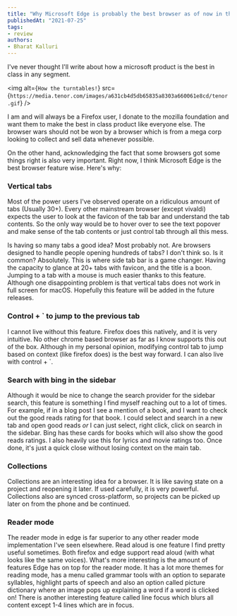 ```yaml
---
title: "Why Microsoft Edge is probably the best browser as of now in the market"
publishedAt: "2021-07-25"
tags:
- review
authors:
- Bharat Kalluri
---
```


I've never thought I'll write about how a microsoft product is the best in class in any segment.

<img
    alt={`How the turntables!`}
    src={`https://media.tenor.com/images/a631cb4d5db65835a8303a660061e8cd/tenor.gif`} />


I am and will always be a Firefox user, I donate to the mozilla foundation and want them to make the best
in class product like everyone else. The browser wars should not be won by a browser which is from a mega corp
looking to collect and sell data whenever possible.

On the other hand, acknowledging the fact that some browsers got some things right is also very important. Right now,
I think Microsoft Edge is the best browser feature wise. Here's why:

### Vertical tabs
Most of the power users I've observed operate on a ridiculous amount of tabs (Usually 30+). Every other mainstream
browser (except vivaldi) expects the user to look at the favicon of the tab bar and understand the tab contents. So
the only way would be to hover over to see the text popover and make sense of the tab contents or just control tab
through all this mess.

Is having so many tabs a good idea? Most probably not. Are browsers designed to handle people opening hundreds of
tabs? I don't think so. Is it common? Absolutely. This is where side tab bar is a game changer. Having the capacity
to glance at 20+ tabs with favicon, and the title is a boon. Jumping to a tab with a mouse is much easier thanks to
this feature. Although one disappointing problem is that vertical tabs does not work in full screen for macOS.
Hopefully this feature will be added in the future releases.

### Control + ` to jump to the previous tab
I cannot live without this feature. Firefox does this natively, and it is very intuitive. No other chrome based
browser as far as I know supports this out of the box. Although in my personal opinion, modifying control tab to
jump based on context (like firefox does) is the best way forward. I can also live with control + `.

### Search with bing in the sidebar
Although it would be nice to change the search provider for the sidebar search, this feature is something I find
myself reaching out to a lot of times. For example, if in a blog post I see a mention of a book, and I want to check
out the good reads rating for that book. I could select and search in a new tab and open good reads _or_ I can just
select, right click, click on search in the sidebar. Bing has these cards for books which will also show the
good reads ratings. I also heavily use this for lyrics and movie ratings too. Once done, it's just a quick close
without losing context on the main tab.

### Collections
Collections are an interesting idea for a browser. It is like saving state on a project and reopening it later. If
used carefully, it is very powerful. Collections also are synced cross-platform, so projects can be
picked up later on from the phone and be continued.

### Reader mode
The reader mode in edge is far superior to any other reader mode implementation I've seen elsewhere. Read aloud is
one feature I find pretty useful sometimes. Both firefox and edge support read aloud (with what looks like the same
voices). What's more interesting is the amount of features Edge has on top for the reader mode. It has a lot more
themes for reading mode, has a menu called grammar tools with an option to separate syllables, highlight parts of
speech and also an option called picture dictionary where an image pops up explaining a word if a word is clicked on!
There is another interesting feature called line focus which blurs all content except 1-4 lines which are in focus.
